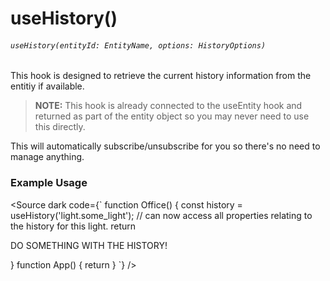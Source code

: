 
<Meta title="core/hooks/useHistory" />

# useHistory()
###### `useHistory(entityId: EntityName, options: HistoryOptions)`
This hook is designed to retrieve the current history information from the entitiy if available.

> <b>NOTE:</b> This hook is already connected to the useEntity hook and returned as part of the entity object so you may never need to use this directly.

This will automatically subscribe/unsubscribe for you so there's no need to manage anything.


### Example Usage

<Source dark code={`
function Office() {
  const history = useHistory('light.some_light');
  // can now access all properties relating to the history for this light.
  return <div>
    DO SOMETHING WITH THE HISTORY!
  </div>
}
function App() {
  return <HassConnect hassUrl="http://localhost:1234">
    <Office />
  </HassConnect>
}
`} />

